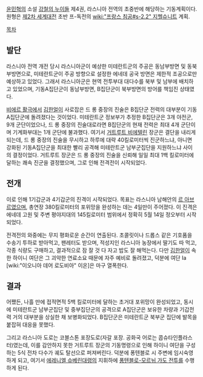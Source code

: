 [[윤민혁]]의 소설 [[강철의 누이들]] 제4권, 라스니아 전역의 초중반에 해당하는 기동계획이다.
원형은 [[제2차 세계대전]] 초반 프-독전의 [[wiki:"프랑스 침공#s-2.2" 지헬슈니트]] 계획.

[[목차]]
== 발단 ==
라스니아 전역 개전 당시 라스니아군이 예상한 미테란트군의 주공은 동남부방면 및 동북부방면으로, 미테란트군이 주공 방향으로 설정한 에네데 공국 방면은 제한적 조공으로만 예상하고 있었다. 그래서 라스니아군은 현역 전투부대 대다수를 북부 및 남부에 배치하고 있었으며, 기동A집단군이 동남부방면, B집단군이 북부방면의 방어를 책임진 상태였다. 

[[비에르 활극]]에서 [[김한얼]]이 사로잡은 드 롱 중장의 진술은 B집단군 전력의 대부분이 기동A집단군에 돌려졌다는 것이었다. 미테란트군 정보부가 추정한 B집단군은 3개 야전군, 9개 군단이었으나, 드 롱 중장의 진술대로라면 B집단군의 현재 전력은 최대 4개 군단이며 기계화부대는 1개 군단에 불과했다. 여기서 [[거트루트 비에텔린]] 장군은 결단을 내리게 되는데, 드 롱 중장의 진술을 무시하고 하루에 대략 40킬로미터씩 진군하느냐, 아니면 강화된 기동A집단군을 최대한 빨리 공격해 미테란트군 남부군집단을 지원하느냐 사이의 결정이었다. 거트루트 장군은 드 롱 중장의 진술을 신뢰해 일일 최대 1백 킬로미터에 달하는 쾌속 진군을 결정했으며, 그로 인해 전격전이 시작되었다.

== 전개 ==
이로 인해 1기갑군과 4기갑군의 진격이 시작되었다. 목표는 라스니아 남해안의 [[르 아브르]]였으며, 총연장 380킬로미터의 포위망을 완성하는 데는 4일만이 주어졌다. 이 진격은 에네데 고원 및 주변 평야지대의 145킬로미터 범위에서 정확히 5월 14일 정오부터 시작되었다.

전격전의 와중에는 무지 평화로운 순간이 연출된다. 초콜릿이나 드롭스 같은 기호품을 수송기 투하로 받아먹고, 팬레터도 받으며, 적성지인 라스니아 농장에서 딸기도 따 먹고, 각종 식량도 구매하고, 결과적으로 잠 잘 것 다 자고 밥도 잘 해먹는다. 다만 [[김한얼]]이 속한 하이니 여단은 그 괴악한 연료소요 때문에 자주 예비로 돌려졌고, 덕분에 여단 Ia [wiki:"이오니아 데어 로도비아" 이온]은 마구 열폭한다.

== 결과 ==
어쨌든, 나흘 만에 접적면적 5백 킬로미터에 달하는 초거대 포위망이 완성되었고, 동시에 미테란트군 남부군집단 및 중부집단군의 공격으로 A집단군은 보유한 차량과 기갑전력 거의 대부분을 상실한 채 보병화되었다.
B집단군은 미테란트군 북부군 집단에 발목을 붙잡혀 대응을 못했다.

그리고 라스니아 도로는 코블스톤 포장도로(자갈 포장. 공화국 어로는 콥슈타인플라스터)였는데, 이를 감안하지 못한 거트루트 장군의 기동명령으로 인해 하이니 여단을 구성하는 5식 전차 다수가 궤도 탈선으로 퍼져버린다. 덕분에 퐁텐블로 시 주변에 임시숙영하게 되고, 여기서 [[에레니엘 슈베린]]대령의 지휘하에 [[퐁텐블로-모르뉘 가도 전투]]를 수행하게 된다.
